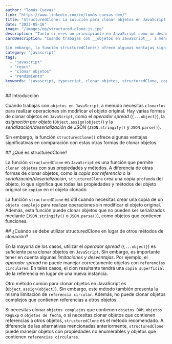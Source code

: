 ```yaml
---
author: "Tomás Cuevas"
link: "https://www.linkedin.com/in/tomás-cuevas-dev/"
title: "StructuredClone: La solución para clonar objetos en JavaScript sin errores"
date: "2023-05-16"
image: "/images/og/structured-clone-js.jpg"
description: "Tanto si eres un principiante en JavaScript como un desarrollador experimentado, descubre por qué utilizar structuredClone es esencial para la manipulación eficiente de objetos en JavaScript. En nuestro artículo, exploramos en detalle cómo structuredClone se compara con otros métodos populares, como Object.assign(), JSON.parse(), JSON.stringify() y el operador spread. Obtén información valiosa sobre las ventajas y desventajas de cada enfoque, y descubre por qué structuredClone destaca como una poderosa opción para clonar objetos en JavaScript. ¡Mejora tu conocimiento en JavaScript y lleva tus habilidades de desarrollo web al siguiente nivel con nuestra guía completa sobre structuredClone y su uso eficiente en tu código!"
cardDescription: "Cuando trabajas con __objetos en JavaScript__, a menudo necesitas __clonarlos__ para realizar operaciones sin modificar el objeto original. Hay varias formas de clonar objetos en __JavaScript__, como el _operador spread_ __(...object)__, la _asignación por objeto_ __Object.assign(object)__ y la _serialización/deserialización_ de _JSON_ __JSON.stringify()__ y __JSON.parse()__.

Sin embargo, la función structuredClone() ofrece algunas ventajas significativas en comparación con estas otras formas de clonar objetos."
category: "javascript"
tags:
  - "javascript"
  - "react"
  - "clonar objetos"
  - "rendimiento"
keywords: "javascript, typescript, clonar objetos, structuredClone, copia profunda, operador spread, Object.assign, JSON.stringify, JSON.parse, comparación, ventajas, desventajas, eficiencia, rendimiento, complejidad, referencia, memoria, hilos de trabajo, almacenamiento en caché, conexión de red, datos, propiedades, métodos."
---
```


<Section>
## Introducción

Cuando trabajas con `objetos en JavaScript`, a menudo necesitas `clonarlos` para realizar operaciones sin modificar el objeto original. Hay varias formas de clonar objetos en `JavaScript`, como el _operador spread_ (`{...object}`), la _asignación por objeto_ (`Object.assign(object)`) y la _serialización/deserialización_ de _JSON_ (`JSON.stringify()` y `JSON.parse()`).

Sin embargo, la función `structuredClone()` ofrece algunas ventajas significativas en comparación con estas otras formas de clonar objetos.

</Section>

<Section>
## ¿Qué es structuredClone?

La función `structuredClone` en `JavaScript` es una función que permite `clonar objetos` con sus propiedades y métodos. A diferencia de otras formas de clonar objetos, como la _copia por referencia_ o la _serialización/deserialización_, `structuredClone` crea una copia `profunda` del objeto, lo que significa que todas las propiedades y métodos del objeto original se `copian` en el objeto clonado.

La función `structuredClone` es útil cuando necesitas crear una copia de un `objeto complejo` para realizar operaciones sin modificar el objeto original. Además, esta función puede clonar objetos que no pueden ser serializados mediante (`JSON.stringify()` o `JSON.parse()`), como objetos que contienen funciones.

</Section>

<Section>
## ¿Cuándo se debe utilizar structuredClone en lugar de otros métodos de clonación?

En la mayoría de los casos, utilizar el _operador spread_ (`{...object}`) es suficiente para clonar objetos en `JavaScript`. Sin embargo, es importante tener en cuenta algunas _limitaciones y desventajas_. Por ejemplo, el _operador spread_ no puede manejar correctamente objetos con `referencias circulares`. En tales casos, el clon resultante tendrá una `copia superficial` de la referencia en lugar de una nueva instancia.

Otro método común para clonar objetos en JavaScript es (`Object.assign(object)`). Sin embargo, este método también presenta la misma limitación de `referencia circular`. Además, no puede clonar objetos complejos que contienen referencias a otros objetos.

Si necesitas clonar `objetos complejos` que contienen `objetos DOM`, `objetos RegExp` o `objetos de fecha`, o si necesitas clonar objetos que contienen referencias a otros objetos, `structuredClone` es el método recomendado. A diferencia de las alternativas mencionadas anteriormente, `structuredClone` puede manejar objetos con propiedades no enumerables y objetos que contienen `referencias circulares`.

</Section>
